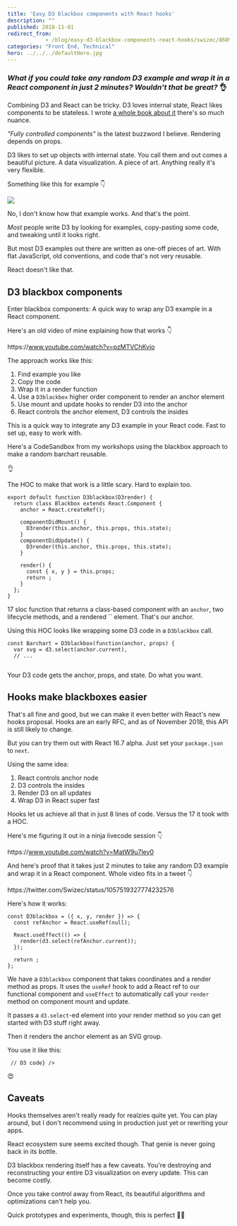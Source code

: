```yaml
---
title: 'Easy D3 blackbox components with React hooks'
description: ""
published: 2018-11-01
redirect_from: 
            - /blog/easy-d3-blackbox-components-react-hooks/swizec/8689
categories: "Front End, Technical"
hero: ../../../defaultHero.jpg
---
```

### _What if you could take any random D3 example and wrap it in a React component in just 2 minutes? Wouldn't that be great?_ 👌



Combining D3 and React can be tricky. D3 loves internal state, React likes components to be stateless. I wrote [a whole book about it](https://gum.co/pMtnZ) there's so much nuance.



_"Fully controlled components"_ is the latest buzzword I believe. Rendering depends on props.



D3 likes to set up objects with internal state. You call them and out comes a beautiful picture. A data visualization. A piece of art. Anything really it's very flexible.



Something like this for example 👇



[![](./img/blog-wp-content-uploads-2018-11-animated-line.gif)](http://blockbuilder.org/kafunk/91f7b870b79c2f104f1ebacf4197c9dc)



No, I don't know how that example works. And that's the point.



_Most_ people write D3 by looking for examples, copy-pasting some code, and tweaking until it looks right.



But most D3 examples out there are written as one-off pieces of art. With flat JavaScript, old conventions, and code that's not very reusable.



React doesn't like that.



## D3 blackbox components



Enter blackbox components: A quick way to wrap any D3 example in a React component.



Here's an old video of mine explaining how that works 👇



https&#x3A;//www.youtube.com/watch?v=pzMTVChKvjo



The approach works like this:



1. Find example you like
2. Copy the code
3. Wrap it in a render function
4. Use a `D3blackbox` higher order component to render an anchor element
5. Use mount and update hooks to render D3 into the anchor
6. React controls the anchor element, D3 controls the insides



This is a quick way to integrate any D3 example in your React code. Fast to set up, easy to work with.



Here's a CodeSandbox from my workshops using the blackbox approach to make a random barchart reusable.





👌



The HOC to make that work is a little scary. Hard to explain too.



```
export default function D3blackbox(D3render) {
  return class Blackbox extends React.Component {
    anchor = React.createRef();

    componentDidMount() {
      D3render(this.anchor, this.props, this.state);
    }
    componentDidUpdate() {
      D3render(this.anchor, this.props, this.state);
    }

    render() {
      const { x, y } = this.props;
      return ;
    }
  };
}
```



17 sloc function that returns a class-based component with an `anchor`, two lifecycle methods, and a rendered `` element. That's our anchor.



Using this HOC looks like wrapping some D3 code in a `D3blackbox` call.



```
const Barchart = D3blackbox(function(anchor, props) {
  var svg = d3.select(anchor.current),
  // ...
  
```



Your D3 code gets the anchor, props, and state. Do what you want.



## Hooks make blackboxes easier



That's all fine and good, but we can make it even better with React's new hooks proposal. Hooks are an early RFC, and as of November 2018, this API is still likely to change.



But you can try them out with React 16.7 alpha. Just set your `package.json` to `next`.



Using the same idea:



1. React controls anchor node
2. D3 controls the insides
3. Render D3 on all updates
4. Wrap D3 in React super fast



Hooks let us achieve all that in just 8 lines of code. Versus the 17 it took with a HOC.



Here's me figuring it out in a ninja livecode session 👇



https&#x3A;//www.youtube.com/watch?v=MatW9u7ley0



And here's proof that it takes just 2 minutes to take any random D3 example and wrap it in a React component. Whole video fits in a tweet 👇



https&#x3A;//twitter.com/Swizec/status/1057519327774232576



Here's how it works:





```
const D3blackbox = ({ x, y, render }) => {
  const refAnchor = React.useRef(null);

  React.useEffect(() => {
    render(d3.select(refAnchor.current));
  });

  return ;
};
```



We have a `D3blackbox` component that takes coordinates and a render method as props. It uses the `useRef` hook to add a React ref to our functional component and `useEffect` to automatically call your `render` method on component mount and update.



It passes a `d3.select`-ed element into your render method so you can get started with D3 stuff right away.



Then it renders the anchor element as an SVG group.



You use it like this:



```
 // D3 code} />
```



😍



## Caveats



Hooks themselves aren't really ready for realzies quite yet. You can play around, but I don't recommend using in production just yet or rewriting your apps.



React ecosystem sure seems excited though. That genie is never going back in its bottle.



D3 blackbox rendering itself has a few caveats. You're destroying and reconstructing your entire D3 visualization on every update. This can become costly.



Once you take control away from React, its beautiful algorithms and optimizations can't help you.



Quick prototypes and experiments, though, this is perfect 👍🏼